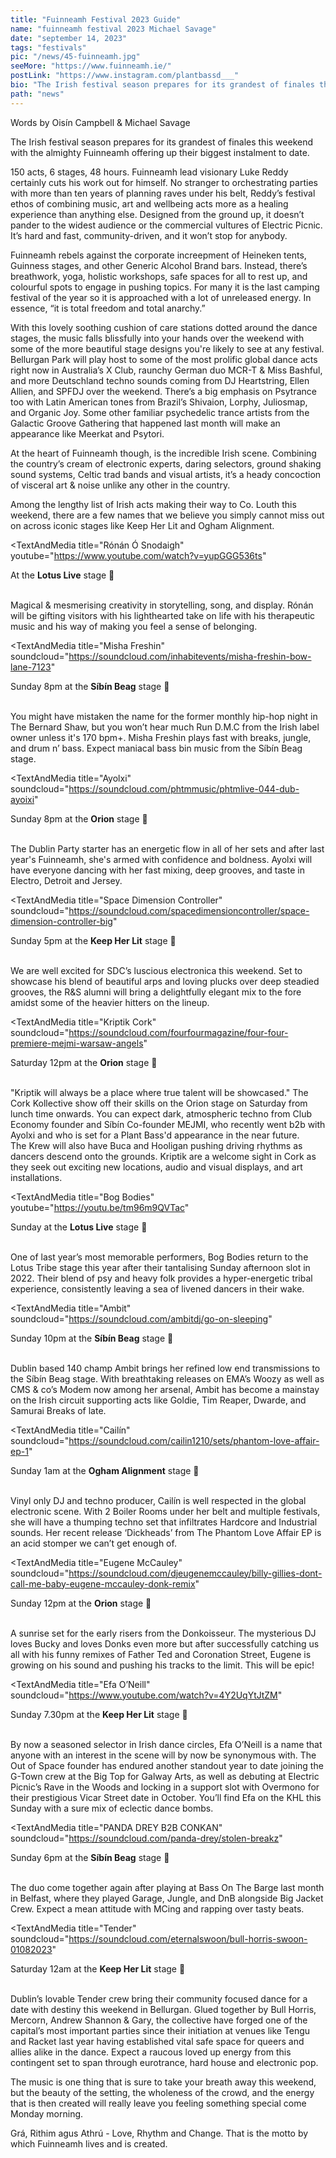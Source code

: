 ---
title: "Fuinneamh Festival 2023 Guide"
name: "fuinneamh festival 2023 Michael Savage"
date: "september 14, 2023"
tags: "festivals"
pic: "/news/45-fuinneamh.jpg"
seeMore: "https://www.fuinneamh.ie/"
postLink: "https://www.instagram.com/plantbassd___"
bio: "The Irish festival season prepares for its grandest of finales this weekend with the almighty Fuinneamh offering up their biggest instalment to date."
path: "news"
---

<p className="smallText">Words by Oisín Campbell & Michael Savage</p>

The Irish festival season prepares for its grandest of finales this weekend with the almighty Fuinneamh offering up their biggest instalment to date.

150 acts, 6 stages, 48 hours. Fuinneamh lead visionary Luke Reddy certainly cuts his work out for himself. No stranger to orchestrating parties with more than ten years of planning raves under his belt, Reddy’s festival ethos of combining music, art and wellbeing acts more as a healing experience than anything else. Designed from the ground up, it doesn’t pander to the widest audience or the commercial vultures of Electric Picnic. It’s hard and fast, community-driven, and it won’t stop for anybody.

Fuinneamh rebels against the corporate increepment of Heineken tents, Guinness stages, and other Generic Alcohol Brand bars. Instead, there’s breathwork, yoga, holistic workshops, safe spaces for all to rest up, and colourful spots to engage in pushing topics. For many it is the last camping festival of the year so it is approached with a lot of unreleased energy. In essence, “it is total freedom and total anarchy.”

With this lovely soothing cushion of care stations dotted around the dance stages, the music falls blissfully into your hands over the weekend with some of the more beautiful stage designs you're likely to see at any festival. Bellurgan Park will play host to some of the most prolific global dance acts right now in Australia’s X Club, raunchy German duo MCR-T & Miss Bashful, and more Deutschland techno sounds coming from DJ Heartstring, Ellen Allien, and SPFDJ over the weekend. There’s a big emphasis on Psytrance too with Latin American tones from Brazil’s Shivaion, Lorphy, Juliosmap, and Organic Joy. Some other familiar psychedelic trance artists from the Galactic Groove Gathering that happened last month will make an appearance like Meerkat and Psytori.

At the heart of Fuinneamh though, is the incredible Irish scene. Combining the country’s cream of electronic experts, daring selectors, ground shaking sound systems, Celtic trad bands and visual artists, it’s a heady concoction of visceral art & noise unlike any other in the country.

Among the lengthy list of Irish acts making their way to Co. Louth this weekend, there are a few names that we believe you simply cannot miss out on across iconic stages like Keep Her Lit and Ogham Alignment.

<TextAndMedia 
  title="Rónán Ó Snodaigh"
  youtube="https://www.youtube.com/watch?v=yupGGG536ts" 
>

At the **Lotus Live** stage 📍

<br />
Magical & mesmerising creativity in storytelling, song, and display. Rónán will be gifting visitors with
his lighthearted take on life with his therapeutic music and his way of making you feel a sense of belonging.

</TextAndMedia>

<TextAndMedia
  title="Misha Freshin"
  soundcloud="https://soundcloud.com/inhabitevents/misha-freshin-bow-lane-7123"
>

Sunday 8pm at the **Síbín Beag** stage 📍

<br />
You might have mistaken the name for the former monthly hip-hop night in The Bernard Shaw, but you won’t
hear much Run D.M.C from the Irish label owner unless it's 170 bpm+. Misha Freshin plays fast with breaks,
jungle, and drum n’ bass. Expect maniacal bass bin music from the Síbín Beag stage.

</TextAndMedia>

<TextAndMedia
  title="Ayolxi"
  soundcloud="https://soundcloud.com/phtmmusic/phtmlive-044-dub-ayoixi"
>

Sunday 8pm at the **Orion** stage 📍

<br />
The Dublin Party starter has an energetic flow in all of her sets and after last year's Fuinneamh, she's
armed with confidence and boldness. Ayolxi will have everyone dancing with her fast mixing, deep grooves,
and taste in Electro, Detroit and Jersey.

</TextAndMedia>

<TextAndMedia 
  title="Space Dimension Controller"
  soundcloud="https://soundcloud.com/spacedimensioncontroller/space-dimension-controller-big"
>

Sunday 5pm at the **Keep Her Lit** stage 📍

<br />
We are well excited for SDC’s luscious electronica this weekend. Set to showcase his blend of beautiful
arps and loving plucks over deep steadied grooves, the R&S alumni will bring a delightfully elegant mix
to the fore amidst some of the heavier hitters on the lineup.

</TextAndMedia>

<TextAndMedia
  title="Kriptik Cork"
  soundcloud="https://soundcloud.com/fourfourmagazine/four-four-premiere-mejmi-warsaw-angels"
>

Saturday 12pm at the **Orion** stage 📍

<br />
"Kriptik will always be a place where true talent will be showcased." The Cork Kollective show off their
skills on the Orion stage on Saturday from lunch time onwards. You can expect dark, atmospheric techno
from Club Economy founder and Síbín Co-founder MEJMI, who recently went b2b with Ayolxi and who is set
for a Plant Bass'd appearance in the near future.

<br />
The Krew will also have Buca and Hooligan pushing driving rhythms as dancers descend onto the grounds.
Kriptik are a welcome sight in Cork as they seek out exciting new locations, audio and visual displays,
and art installations.

</TextAndMedia>

<TextAndMedia
  title="Bog Bodies"
  youtube="https://youtu.be/tm96m9QVTac"
>

Sunday at the **Lotus Live** stage 📍

<br />
One of last year’s most memorable performers, Bog Bodies return to the Lotus Tribe stage this year after
their tantalising Sunday afternoon slot in 2022. Their blend of psy and heavy folk provides a hyper-energetic
tribal experience, consistently leaving a sea of livened dancers in their wake.

</TextAndMedia>

<TextAndMedia
  title="Ambit"
  soundcloud="https://soundcloud.com/ambitdj/go-on-sleeping"
>

Sunday 10pm at the **Síbín Beag** stage 📍

<br />
Dublin based 140 champ Ambit brings her refined low end transmissions to the Síbín Beag stage. With breathtaking
releases on EMA’s Woozy as well as CMS & co’s Modem now among her arsenal, Ambit has become a mainstay
on the Irish circuit supporting acts like Goldie, Tim Reaper, Dwarde, and Samurai Breaks of late.

</TextAndMedia>

<TextAndMedia 
  title="Cailín"
  soundcloud="https://soundcloud.com/cailin1210/sets/phantom-love-affair-ep-1"
>

Sunday 1am at the **Ogham Alignment** stage 📍

<br />
Vinyl only DJ and techno producer, Cailín is well respected in the global electronic scene. With 2 Boiler
Rooms under her belt and multiple festivals, she will have a thumping techno set that infiltrates Hardcore
and Industrial sounds. Her recent release ‘Dickheads’ from The Phantom Love Affair EP is an acid stomper
we can’t get enough of.

</TextAndMedia>

<TextAndMedia
  title="Eugene McCauley"
  soundcloud="https://soundcloud.com/djeugenemccauley/billy-gillies-dont-call-me-baby-eugene-mccauley-donk-remix"
>

Sunday 12pm at the **Orion** stage 📍

<br />A sunrise set for the early risers from the Donkoisseur. The mysterious DJ loves Bucky and
loves Donks even more but after successfully catching us all with his funny remixes of Father Ted
and Coronation Street, Eugene is growing on his sound and pushing his tracks to the limit. This will
be epic!

</TextAndMedia>

<TextAndMedia 
  title="Efa O’Neill"
  soundcloud="https://www.youtube.com/watch?v=4Y2UqYtJtZM"
>

Sunday 7.30pm at the **Keep Her Lit** stage 📍

<br />
By now a seasoned selector in Irish dance circles, Efa O’Neill is a name that anyone with an interest
in the scene will by now be synonymous with. The Out of Space founder has endured another standout year
to date joining the G-Town crew at the Big Top for Galway Arts, as well as debuting at Electric Picnic’s
Rave in the Woods and locking in a support slot with Overmono for their prestigious Vicar Street date
in October. You’ll find Efa on the KHL this Sunday with a sure mix of eclectic dance bombs.

</TextAndMedia>

<TextAndMedia
  title="PANDA DREY B2B CONKAN"
  soundcloud="https://soundcloud.com/panda-drey/stolen-breakz"
>

Sunday 6pm at the **Síbín Beag** stage 📍

<br />
The duo come together again after playing at Bass On The Barge last month in Belfast, where they played
Garage, Jungle, and DnB alongside Big Jacket Crew. Expect a mean attitude with MCing and rapping over
tasty beats.

</TextAndMedia>

<TextAndMedia
  title="Tender"
  soundcloud="https://soundcloud.com/eternalswoon/bull-horris-swoon-01082023"
>

Saturday 12am at the **Keep Her Lit** stage 📍

<br />
Dublin’s lovable Tender crew bring their community focused dance for a date with destiny this weekend
in Bellurgan. Glued together by Bull Horris, Mercorn, Andrew Shannon & Gary, the collective have forged
one of the capital’s most important parties since their initiation at venues like Tengu and Racket last
year having established vital safe space for queers and allies alike in the dance. Expect a raucous loved
up energy from this contingent set to span through eurotrance, hard house and electronic pop.

</TextAndMedia>

The music is one thing that is sure to take your breath away this weekend, but the beauty of the setting, the wholeness of the crowd, and the energy that is then created will really leave you feeling something special come Monday morning.

Grá, Rithim agus Athrú - Love, Rhythm and Change. That is the motto by which Fuinneamh lives and is created.
